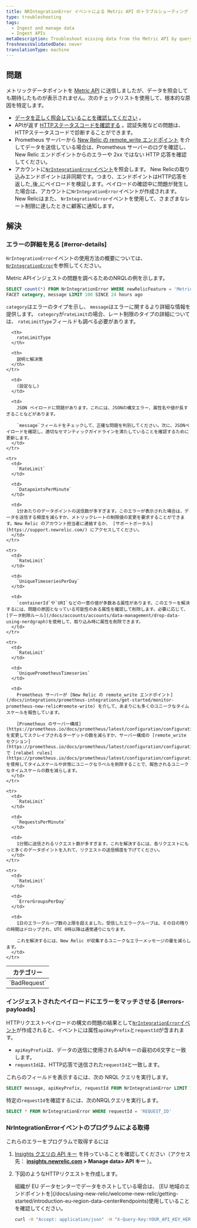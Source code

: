 ```yaml
---
title: NRIntegrationError イベントによる Metric API のトラブルシューティング
type: troubleshooting
tags:
  - Ingest and manage data
  - Ingest APIs
metaDescription: Troubleshoot missing data from the Metric API by querying NRIntegrationError data.
freshnessValidatedDate: never
translationType: machine
---
```


## 問題

メトリックデータポイントを [Metric API](/docs/introduction-new-relic-metric-api) に送信しましたが、データを照会しても期待したものが表示されません。次のチェックリストを使用して、根本的な原因を特定します。

* [データを正しく照会していることを確認してください](/docs/introduction-new-relic-metric-api#view-and-query) 。
* APIが返す [HTTPステータスコードを確認する](/docs/report-metrics-metric-api#response-validation) 。認証失敗などの問題は、HTTPステータスコードで診断することができます。
* Prometheus サーバーから [New Relic の remote_write エンドポイント](/docs/integrations/prometheus-integrations/get-started/monitor-prometheus-new-relic#remote-write) を介してデータを送信している場合は、Prometheus サーバーのログを確認し、New Relic エンドポイントからのエラーや 2xx ではない HTTP 応答を確認してください。
* アカウントに[`NrIntegrationError`イベント](/docs/telemetry-data-platform/manage-data/nrintegrationerror)を照会します。 New Relicの取り込みエンドポイントは非同期です。つまり、エンドポイントはHTTP応答を返した_後_にペイロードを検証します。ペイロードの確認中に問題が発生した場合は、アカウントに`NrIntegrationError`イベントが作成されます。 New Relicはまた、 `NrIntegrationError`イベントを使用して、さまざまなレート制限に達したときに顧客に通知します。

## 解決

### エラーの詳細を見る [#error-details]

`NrIntegrationError`イベントの使用方法の概要については、 [`NrIntegrationError`](/docs/telemetry-data-platform/manage-data/nrintegrationerror)を参照してください。

Metric APIインジェストの問題を調べるためのNRQLの例を示します。

```sql
SELECT count(*) FROM NrIntegrationError WHERE newRelicFeature = 'Metrics' 
FACET category, message LIMIT 100 SINCE 24 hours ago
```

`category`はエラーのタイプを示し、 `message`はエラーに関するより詳細な情報を提供します。 `category`が`rateLimit`の場合、レート制限のタイプの詳細については、 `rateLimitType`フィールドも調べる必要があります。

<table>
  <thead>
    <tr>
      <th>
        カテゴリー
      </th>

      <th>
        rateLimitType
      </th>

      <th>
        説明と解決策
      </th>
    </tr>
  </thead>

  <tbody>
    <tr>
      <td>
        `BadRequest`
      </td>

      <td>
        (設定なし)
      </td>

      <td>
        JSON ペイロードに問題があります。これには、JSONの構文エラー、属性名や値が長すぎることなどがあります。

        `message`フィールドをチェックして、正確な問題を判別してください。次に、JSONペイロードを確認し、適切なセマンティックガイドラインを満たしていることを確認するために更新します。
      </td>
    </tr>

    <tr>
      <td>
        `RateLimit`
      </td>

      <td>
        `DatapointsPerMinute`
      </td>

      <td>
        1分あたりのデータポイントの送信数が多すぎます。このエラーが表示された場合は、データを送信する頻度を減らすか、メトリックレートの制限値の変更を要求することができます。New Relic のアカウント担当者に連絡するか、 [サポートポータル](https://support.newrelic.com/) にアクセスしてください。
      </td>
    </tr>

    <tr>
      <td>
        `RateLimit`
      </td>

      <td>
        `UniqueTimeseriesPerDay`
      </td>

      <td>
        `containerId`や`URI`などの一意の値が多数ある属性があります。このエラーを解決するには、問題の原因となっている可能性のある属性を確認して削除します。必要に応じて、[データ削除ルール](/docs/accounts/accounts/data-management/drop-data-using-nerdgraph)を使用して、取り込み時に属性を削除できます。
      </td>
    </tr>

    <tr>
      <td>
        `RateLimit`
      </td>

      <td>
        `UniquePrometheusTimeseries`
      </td>

      <td>
        Prometheus サーバーが [New Relic の remote_write エンドポイント](/docs/integrations/prometheus-integrations/get-started/monitor-prometheus-new-relic#remote-write) を介して、あまりにも多くのユニークなタイムスケールを報告しています。

        [Prometheus のサーバー構成](https://prometheus.io/docs/prometheus/latest/configuration/configuration/) を変更してスクレイプされるターゲットの数を減らすか、サーバー構成の [remote_write セクション](https://prometheus.io/docs/prometheus/latest/configuration/configuration/#remote_write) で [relabel rules](https://prometheus.io/docs/prometheus/latest/configuration/configuration/#relabel_config) を使用してタイムスケールや非常にユニークなラベルを削除することで、報告されるユニークなタイムスケールの数を減らします。
      </td>
    </tr>

    <tr>
      <td>
        `RateLimit`
      </td>

      <td>
        `RequestsPerMinute`
      </td>

      <td>
        1分間に送信されるリクエスト数が多すぎます。これを解決するには、各リクエストにもっと多くのデータポイントを入れて、リクエストの送信頻度を下げてください。
      </td>
    </tr>

    <tr>
      <td>
        `RateLimit`
      </td>

      <td>
        `ErrorGroupsPerDay`
      </td>

      <td>
        1日のエラーグループ数の上限を超えました。受信したエラーグループは、その日の残りの時間はドロップされ、UTC 0時以降は通常通りになります。

        これを解決するには、New Relic が収集するユニークなエラーメッセージの量を減らします。
      </td>
    </tr>
  </tbody>
</table>

### インジェストされたペイロードにエラーをマッチさせる [#errors-payloads]

HTTPリクエストペイロードの構文の問題の結果として[`NrIntegrationError`イベント](/docs/telemetry-data-platform/manage-data/nrintegrationerror)が作成されると、イベントには属性`apiKeyPrefix`と`requestId`が含まれます。

* `apiKeyPrefix`は、データの送信に使用されるAPIキーの最初の6文字と一致します。
* `requestId`は、HTTP応答で送信された`requestId`と一致します。

これらのフィールドを表示するには、次の NRQL クエリを実行します。

```sql
SELECT message, apiKeyPrefix, requestId FROM NrIntegrationError LIMIT 100
```

特定の`requestId`を確認するには、次のNRQLクエリを実行します。

```sql
SELECT * FROM NrIntegrationError WHERE requestId = 'REQUEST_ID'
```

### NrIntegrationErrorイベントのプログラムによる取得

これらのエラーをプログラムで取得するには

1. [Insights クエリの API キー](/docs/insights/insights-api/get-data/query-insights-event-data-api) を持っていることを確認してください（アクセス先： **[insights.newrelic.com](https://insights.newrelic.com) > Manage data> API キー** ）。

2. 下図のようなHTTPリクエストを作成します。

   <Callout variant="tip">
     組織が EU データセンターでデータをホストしている場合は、 [EU 地域のエンドポイントを](/docs/using-new-relic/welcome-new-relic/getting-started/introduction-eu-region-data-center#endpoints)使用していることを確認してください。
   </Callout>

   ```bash
   curl -H "Accept: application/json" -H "X-Query-Key:YOUR_API_KEY_HERE" "https://insights-api.newrelic.com/v1/accounts/YOUR_ACCOUNT_HERE/query?nrql=SELECT%20*%20FROM%20NrIntegrationError%20where%20newRelicFeature='Metrics'"
   ```